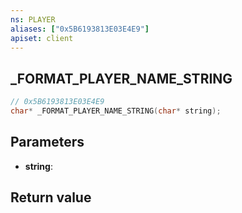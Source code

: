 ```yaml
---
ns: PLAYER
aliases: ["0x5B6193813E03E4E9"]
apiset: client
---
```

## _FORMAT_PLAYER_NAME_STRING

```c
// 0x5B6193813E03E4E9
char* _FORMAT_PLAYER_NAME_STRING(char* string);
```


## Parameters
* **string**:

## Return value